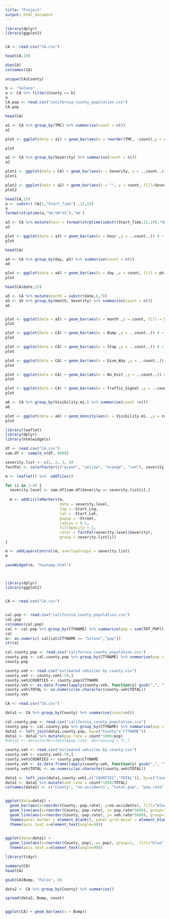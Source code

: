 ---
title: "Project"
output: html_document
---

```{r}
library(dplyr)
library(ggplot2)


CA <- read.csv("CA.csv")

head(CA,10)

dim(CA)
colnames(CA)

unique(CA$County)

b <- "Solano"
a <- CA %>% filter(County == b)
a
CA.pop <- read.csv("california_county_population.csv")
CA.pop

head(CA)
```


```{r}

a1 <- CA %>% group_by(TMC) %>% summarise(count = n())
a1

plot <- ggplot(data = a1) + geom_bar(aes(x = reorder(TMC, -count),y = count), stat = "identity") # + theme(axis.text.x = element_text(angle = 90))

plot

```


```{r}
a2 <- CA %>% group_by(Severity) %>% summarise(count = n())
a2

plot1 <- ggplot(data = CA) + geom_bar(aes(x = Severity, y = ..count..)) 
plot1

plot2 <- ggplot(data = a2) + geom_bar(aes(x = "", y = count, fill=Severity), stat = "identity") + coord_polar("y", start=0)
plot2

```


```{r}
head(CA,15)
a <- substr( CA[1,"Start_Time"] ,12,19)
a
format(strptime(a,"%H:%M:%S"),'%H')

a3 <- CA %>% mutate(hour = format(strptime(substr(Start_Time,12,19),"%H:%M:%S"),'%H'))
a3

plot <- ggplot(data = a3) + geom_bar(aes(x = hour ,y = ..count..)) # + theme(axis.text.x = element_text(angle = 90))
plot

```


```{r}
head(CA)

a4 <- CA %>% group_by(day, ph) %>% summarise(count = n())
a4

plot <- ggplot(data = a4) + geom_bar(aes(x = day ,y = count, fill = ph), stat="identity") # + theme(axis.text.x = element_text(angle = 90))
plot

```


```{r}

head(CA$date,15)

a5 <- CA %>% mutate(month = substr(date,6,7))
a5 <- a5 %>% group_by(month, Severity) %>% summarise(count = n())
a5


plot <- ggplot(data = a5) + geom_bar(aes(x = month ,y = count, fill = Severity ), stat = "identity") # + theme(axis.text.x = element_text(angle = 90))
plot

```


```{r}
plot <- ggplot(data = CA) + geom_bar(aes(x = Bump ,y = ..count..)) # + theme(axis.text.x = element_text(angle = 90))
plot

```


```{r}

plot <- ggplot(data = CA) + geom_bar(aes(x = Stop ,y = ..count..)) # + theme(axis.text.x = element_text(angle = 90))
plot

```


```{r}
plot <- ggplot(data = CA) + geom_bar(aes(x = Give_Way ,y = ..count..)) # + theme(axis.text.x = element_text(angle = 90))
plot

```


```{r}
plot <- ggplot(data = CA) + geom_bar(aes(x = No_Exit ,y = ..count..)) # + theme(axis.text.x = element_text(angle = 90))
plot

```


```{r}
plot <- ggplot(data = CA) + geom_bar(aes(x = Traffic_Signal ,y = ..count..)) # + theme(axis.text.x = element_text(angle = 90))
plot

```


```{r}

a6 <- CA %>% group_by(Visibility.mi.) %>% summarise(count =n())
a6

plot <- ggplot(data = a6) + geom_density(aes(x = Visibility.mi. ,y = count), stat="identity") +scale_x_continuous(limits = c(0,15))
plot
```



```{r}

library(leaflet)
library(dplyr)
library(htmlwidgets)

df <- read.csv("CA.csv")
sam.df <- sample_n(df, 6000)

severity.list <- c(1, 2, 3, 4)
factPal <- colorFactor(c("green", "yellow", "orange", "red"), severity.list, ordered = T)

m <- leaflet() %>%  addTiles()

for (i in 1:4) {
  severity.level <- sam.df[sam.df$Severity == severity.list[i],]
  
  m <- addCircleMarkers(m,
                        data = severity.level,
                        lng = ~Start_Lng,
                        lat = ~Start_Lat, 
                        popup = ~Street,
                        radius = 0.5,
                        fillOpacity = 1,
                        color = factPal(severity.level$Severity),
                        group = severity.list[i])
}

m <- addLayersControl(m, overlayGroups = severity.list)
m

saveWidget(m, "heatmap.html")




```


```{r}

library(dplyr)
library(ggplot2)


CA <- read.csv("CA.csv")


cal.pop <- read.csv("california_county_population.csv")
cal.pop
colnames(cal.pop)
cal <- cal.pop %>% group_by(CTYNAME) %>% summarise(pop = sum(TOT_POP))
cal
a<- as.numeric( cal[cal$CTYNAME == "Solano","pop"])
str(a)

cal.county.pop <- read.csv("california_county_population.csv")
county.pop <- cal.county.pop %>% group_by(CTYNAME) %>% summarise(pop = sum(TOT_POP))
county.pop

county.veh <- read.csv("estimated vehicles by county.csv")
county.veh <- county.veh[-59,]
county.veh$COUNTIES <- county.pop$CTYNAME
county.veh <- as.data.frame(lapply(county.veh, function(y) gsub(",", "", y))) 
county.veh$TOTAL <- as.numeric(as.character(county.veh$TOTAL))
county.veh
```




```{r}

CA <- read.csv("CA.csv")

data1 <- CA %>% group_by(County) %>% summarise(count=n())

cal.county.pop <- read.csv("california_county_population.csv")
county.pop <- cal.county.pop %>% group_by(CTYNAME) %>% summarise(pop = sum(TOT_POP))
data1 <- left_join(data1,county.pop, by=c("County"="CTYNAME"))
data1 <- data1 %>% mutate(pop.rate = count*1000/pop)
#data1 <- data1[order(data1$pop.rate, decreasing = T),]

county.veh <- read.csv("estimated vehicles by county.csv")
county.veh <- county.veh[-59,]
county.veh$COUNTIES <- county.pop$CTYNAME
county.veh <- as.data.frame(lapply(county.veh, function(y) gsub(",", "", y))) 
county.veh$TOTAL <- as.numeric(as.character(county.veh$TOTAL))

data1 <- left_join(data1,county.veh[,c("COUNTIES","TOTAL")], by=c("County"="COUNTIES"))
data1 <- data1 %>% mutate(veh.rate = count*1000/TOTAL)
colnames(data1) <- c("County", "no.accidents", "total.pop", "pop.rate", "total.veh", "veh.rate")


ggplot(data=data1) +
  geom_bar(aes(x=reorder(County,-pop.rate), y=no.accidents), fill="black", alpha=0.5, stat="identity") +
  geom_line(aes(x=reorder(County,-pop.rate), y= pop.rate*5000), group=1,  color="red", stat="identity") +
  geom_line(aes(x=reorder(County,-pop.rate), y= veh.rate*5000), group=1,  color="blue", stat="identity") +
  theme(panel.border = element_blank(), panel.grid.major = element_blank(), panel.grid.minor = element_blank(), axis.line = element_line(colour = "black")) + 
  theme(axis.text.x=element_text(angle=90)) 
  

ggplot(data=data1) +
  geom_line(aes(x=reorder(County,-pop), y= pop), group=1,  fill="blue", stat="identity") +
  theme(axis.text.x=element_text(angle=90))
```



```{r}

library(tidyr)

summary(CA)
head(CA)

gsub(CA$Bump, "False", 0)

data2 <- CA %>% group_by(County) %>% summarise() 

spread(data2, Bump, count)


ggplot(CA) + geom_bar(aes(x = Bump))

```



























